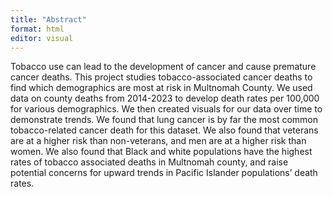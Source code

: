 ```yaml
---
title: "Abstract"
format: html
editor: visual
---
```


Tobacco use can lead to the development of cancer and cause premature cancer deaths. This project studies tobacco-associated cancer deaths to find which demographics are most at risk in Multnomah County. We used data on county deaths from 2014-2023 to develop death rates per 100,000 for various demographics. We then created visuals for our data over time to demonstrate trends. We found that lung cancer is by far the most common tobacco-related cancer death for this dataset. We also found that veterans are at a higher risk than non-veterans, and men are at a higher risk than women. We also found that Black and white populations have the highest rates of tobacco associated deaths in Multnomah county, and raise potential concerns for upward trends in Pacific Islander populations’ death rates. 
